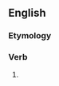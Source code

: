 ==English==

===Etymology===
{{suffix|en|kiss|eth}}

===Verb===
{{head|en|verb form}}

# {{en-archaic third-person singular of|kiss}}